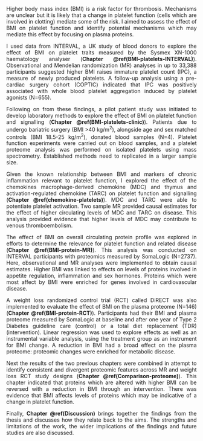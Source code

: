 <style>
body {
text-align: justify}
</style>

Higher body mass index (BMI) is a risk factor for thrombosis. Mechanisms are unclear but it is likely that a change in platelet function (cells which are involved in clotting) mediate some of the risk. I aimed to assess the effect of BMI on platelet function and identify potential mechanisms which may mediate this effect by focusing on plasma proteins. 

I used data from INTERVAL, a UK study of blood donors to explore the effect of BMI on platelet traits measured by the Sysmex XN-1000 haematology analyser (**Chapter \@ref(BMI-platelets-INTERVAL)**). Observational and Mendelian randomization (MR) analyses in up to 33,388 participants suggested higher BMI raises immature platelet count (IPC), a measure of newly produced platelets. A follow-up analysis using a pre-cardiac surgery cohort (COPTIC) indicated that IPC was positively associated with whole blood platelet aggregation induced by platelet agonists (N=655).

Following on from these findings, a pilot patient study was initiated to develop laboratory methods to explore the effect of BMI on platelet function and signalling (**Chapter \@ref(BMI-platelets-clinic)**). Patients due to undergo bariatric surgery (BMI >40 kg/m^2^), alongside age and sex matched controls (BMI 18.5-25 kg/m^2^), donated blood samples (N=4). Platelet function experiments were carried out on blood samples, and a platelet proteome analysis was performed on isolated platelets using mass spectrometry. Established methods need to replicated in a larger sample size.

Given the known relationship between BMI and markers of chronic inflammation relevant to platelet function, I explored the effect of the chemokines macrophage-derived chemokine (MDC) and thymus and activation-regulated chemokine (TARC) on platelet function and signalling (**Chapter \@ref(chemokine-platelets)**). MDC and TARC were able to potentiate platelet activation. Two sample MR provided causal estimates for the effect of higher circulating levels of MDC and TARC on disease. This analysis provided evidence that higher levels of MDC may contribute to venous thromboembolism.

The effect of BMI on overall circulating protein profile was explored in efforts to determine the relevance for platelet function and related disease (**Chapter \@ref(BMI-protein-MR)**). This analysis was conducted on INTERVAL participants with proteomics measured by SomaLogic (N=2737). Here, observational and MR analyses were implemented to obtain causal estimates. Higher BMI was linked to effects on levels of proteins involved in appetite regulation, inflammation and sex hormones. Proteins which were most affect by BMI were enriched for genes involved in cardiovascular disease.

A weight loss randomized control trial (RCT) called DiRECT was also implemented to evaluate the effect of BMI on the plasma proteome (N=146) (**Chapter \@ref(BMI-protein-RCT)**). Participants had their BMI and plasma proteome measured by SomaLogic at baseline and after one year of Type 2 Diabetes guideline care (control) or a total diet replacement (TDR) (intervention). Linear regression was used to explore effects as well as an instrumental variable analysis, using the treatment group as an instrument for BMI change. A reduction in BMI had a broad effect on the plasma proteome: proteomic changes were enriched for metabolic disease.

Next the results of the two previous chapters were combined in attempt to identify consistent and divergent proteomic features across MR and weight loss RCT study designs (**Chapter \@ref(Comparison-proteome)**). This chapter indicated that proteins which are altered with higher BMI can be reversed with a reduction in BMI through an intervention. There was evidence that BMI affects levels of proteins which may be indicative of a change in platelet function.

Finally, **Chapter \@ref(Discussion)** brings together the findings from the thesis and discusses how they relate back to the aims. The strengths and limitations of the work, the wider implications of the findings and future studies are also discussed. 
